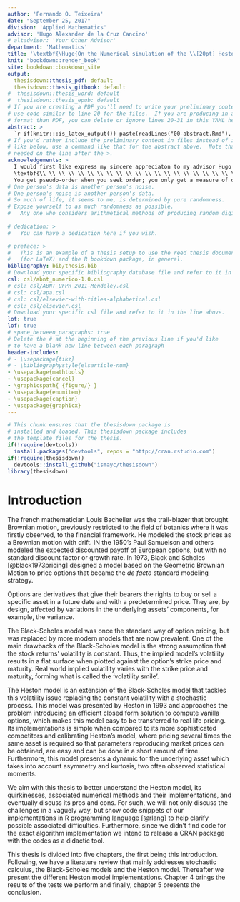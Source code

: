```yaml
---
author: 'Fernando O. Teixeira'
date: "September 25, 2017"
division: 'Applied Mathematics'
advisor: 'Hugo Alexander de la Cruz Cancino'
# altadvisor: 'Your Other Advisor'
department: 'Mathematics'
title: '\textbf{\Huge{On the Numerical simulation of the \\[20pt] Heston model}}'
knit: "bookdown::render_book"
site: bookdown::bookdown_site
output: 
  thesisdown::thesis_pdf: default
  thesisdown::thesis_gitbook: default
#  thesisdown::thesis_word: default
#  thesisdown::thesis_epub: default
# If you are creating a PDF you'll need to write your preliminary content here or
# use code similar to line 20 for the files.  If you are producing in a different
# format than PDF, you can delete or ignore lines 20-31 in this YAML header.
abstract: >
  `r if(knitr:::is_latex_output()) paste(readLines("00-abstract.Rmd"), collapse = ' ')`
# If you'd rather include the preliminary content in files instead of inline
# like below, use a command like that for the abstract above.  Note that a tab is 
# needed on the line after the >.
acknowledgements: > 
  I would first like express my sincere appreciaton to my advisor Hugo de la Cruz for his help. Also, professor Yuri guidance, steering me to the correct path and help when I had questions. Finally, I would like to thank my family and friends who supported me through this path. 
  \textbf{\\ \\ \\ \\ \\ \\ \\ \\ \\ \\ \\ \\ \\ \\ \\ \\ \\ \\ \\ \\ \\ \\ \\ \\ \\ \\ \\ \\ \\ \\ \\ \\ \\ \\ \\ \\ \\ \\ \\ \\ \\ \\ \\ \\ \\ \\ \\ \\ \\ \\ \\ \\ \\ \\ \\ \\ \\ \\ \\ \\ \\ \\ \\ } 
  You get pseudo-order when you seek order; you only get a measure of order and control when you embrace randomness. — Nassim Nicholas Taleb
# One person's data is another person's noise.  
# One person's noise is another person's data.
# So much of life, it seems to me, is determined by pure randomness.
# Expose yourself to as much randomness as possible.
#   Any one who considers arithmetical methods of producing random digits is, of course, in a state of sin. - John von Neumann
  
# dedication: >
#   You can have a dedication here if you wish. 

# preface: >
#   This is an example of a thesis setup to use the reed thesis document class
#   (for LaTeX) and the R bookdown package, in general.
bibliography: bib/thesis.bib
# Download your specific bibliography database file and refer to it in the line above.
csl: csl/abnt_numerico-1.0.csl
# csl: csl/ABNT_UFPR_2011-Mendeley.csl
# csl: csl/apa.csl
# csl: csl/elsevier-with-titles-alphabetical.csl
# csl: csl/elsevier.csl
# Download your specific csl file and refer to it in the line above.
lot: true
lof: true
# space_between_paragraphs: true
# Delete the # at the beginning of the previous line if you'd like
# to have a blank new line between each paragraph
header-includes:
# - \usepackage{tikz}
# - \bibliographystyle{elsarticle-num}
- \usepackage{mathtools}
- \usepackage{cancel}
- \graphicspath{ {figure/} }
- \usepackage{enumitem}
- \usepackage{caption}
- \usepackage{graphicx}
---
```


<!--
Above is the YAML (YAML Ain't Markup Language) header that includes a lot of metadata used to produce the document.  Be careful with spacing in this header!

If you'd prefer to not include a Dedication, for example, simply delete lines 17 and 18 above or add a # before them to comment them out.  If you have other LaTeX packages you would like to include, delete the # before header-includes and list the packages after hyphens on new lines.

If you'd like to include a comment that won't be produced in your resulting file enclose it in a block like this.
-->

<!--
If you receive a duplicate label error after knitting, make sure to delete the index.Rmd file and then knit again.
-->

\newcommand{\source}[1]{\caption*{Source: {#1}} }

```r
# This chunk ensures that the thesisdown package is
# installed and loaded. This thesisdown package includes
# the template files for the thesis.
if(!require(devtools))
  install.packages("devtools", repos = "http://cran.rstudio.com")
if(!require(thesisdown))
  devtools::install_github("ismayc/thesisdown")
library(thesisdown)
```

<!-- You'll need to include the order that you'd like Rmd files to appear in the _bookdown.yml file for
PDF files and also delete the # before rmd_files: there.  You'll want to not include 00(two-hyphens)prelim.Rmd
and 00-abstract.Rmd since they are handled in the YAML above differently for the PDF version.
-->

<!-- The {.unnumbered} option here means that the introduction will be "Chapter 0." You can also use {-} for no numbers
on chapters.
-->

# Introduction {#intro}

<!-- \includegraphics[width=3cm, height=4cm]{reed} -->
<!-- \includegraphics[scale=1.5]{reed} -->


The french mathematician Louis Bachelier was the trail-blazer that brought Brownian motion, previously restricted to the field of botanics where it was firstly observed, to the financial framework. He modeled the stock prices as a Brownian motion with drift. IN the 1950's Paul Samuelson and others modeled the expected discounted payoff of European options, but with no standard discount factor or growth rate. In 1973, Black and Scholes [@black1973pricing] designed a model based on the Geometric Brownian Motion to price options that became the *de facto* standard modeling strategy.

Options are derivatives that give their bearers the rights to buy or sell a specific asset in a future date and with a predetermined price. They are, by design, affected by variations in the underlying assets' components, for example, the variance. 

The Black-Scholes model was once the standard way of option pricing, but was replaced by more modern models that are now prevalent. One of the main drawbacks of the Black-Scholes model is the strong assumption that the stock returns' volatility is constant. Thus, the implied model's volatility results in a flat surface when plotted against the option's strike price and maturity. Real world implied volatility varies with the strike price and maturity, forming what is called the 'volatility smile'.

The Heston model is an extension of the Black-Scholes model that tackles this volatility issue replacing the constant volatility with a stochastic process. This model was presented by Heston in 1993 and approaches the problem introducing an efficient closed form solution to compute vanilla options, which makes this model easy to be transferred to real life pricing. Its implementations is simple when compared to its more sophisticated competitors and calibrating Heston's model, where pricing several times the same asset is required so that parameters reproducing market prices can be obtained, are easy and can be done in a short amount of time. Furthermore, this model presents a dynamic for the underlying asset which takes into account asymmetry and kurtosis, two often observed statistical moments.

We aim with this thesis to better understand the Heston model, its quirkinesses, associated numerical methods and their implementations, and eventually discuss its pros and cons. For such, we will not only discuss the challenges in a vaguely way, but show code snippets of our implementations in R programming language [@rlang] to help clarify possible associated difficulties. Furthermore, since we didn't find code for the exact algorithm implementation we intend to release a CRAN package with the codes as a didactic tool.


This thesis is divided into five chapters, the first being this introduction. Following, we have a literature review that mainly addresses stochastic calculus, the Black-Scholes models and the Heston model. Thereafter we present the different Heston  model implementations. Chapter 4 brings the results of the tests we perform and finally, chapter 5 presents the conclusion.




<!-- [@gard1988] -->
<!-- Another technique of particular relevance when the random -->
<!-- effects can be considered as external to some reasonably well-understood -->
<!-- deterministic system replaces input parameters in a deterministic model -->
<!-- by random processes; the resulting random model characterizes the sample -->
<!-- path structure of the solution process. An example which has had wide -->
<!-- application in engineering consists of adding a noise term to the right side -->
<!-- of a deterministic differential equation. The first such model was formu- -->
<!-- lated by Langevin in 1908 to describe the velocity of a particle moving in -->
<!-- a random force field. Random equations of this type can be interpreted -->
<!-- as stochastic differential equations, following Ito's basic work in the early -->
<!-- 1940s. Solutions of such equations represent Markov diffusion processes, the -->
<!-- prototype of which is the Brownian motion (or Wiener) process. The the- -->
<!-- ory of stochastic differential equations set down by Ito, and independently -->
<!-- established in the Soviet Union by Gihman, together with the previous -->
<!-- mathematical work of Wiener and Levy on Brownian motion has provided -->
<!-- the basic tools making this more ambitious approach of constructing sample -->
<!-- paths feasible. -->

